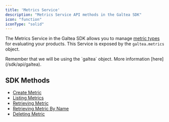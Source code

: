 ```yaml
---
title: 'Metrics Service'
description: "Metrics Service API methods in the Galtea SDK"
icon: "function"
iconType: "solid"
---
```


The Metrics Service in the Galtea SDK allows you to manage [metric types](/concepts/metric-type) for evaluating your products.
This Service is exposed by the `galtea.metrics` object.

<Info>
  Remember that we will be using the `galtea` object. More information [here](/sdk/api/galtea).
</Info>

## SDK Methods
- [Create Metric](/sdk/api/metrics-service/create)
- [Listing Metrics](/sdk/api/metrics-service/list)
- [Retrieving Metric](/sdk/api/metrics-service/get)
- [Retrieving Metric By Name](/sdk/api/metrics-service/get-by-name)
- [Deleting Metric](/sdk/api/metrics-service/delete)
